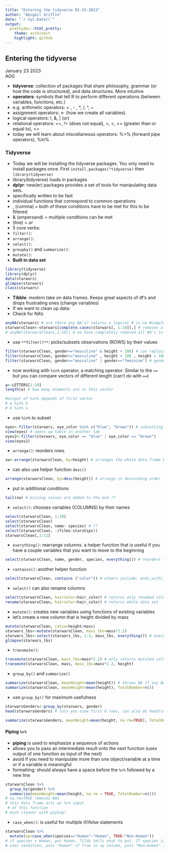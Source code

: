 ```yaml
---
title: "Entering the tidyverse 01-23-2023"
author: "Abigail Griffin"
date: "`r Sys.Date()`"
output:
  prettydoc::html_pretty:
    theme: architect
    highlight: github
---
```

## Entering the tidyverse
January 23 2023   
AGG   

* **tidyverse**: collection of packages that share philosophy, grammar (or how the code is structured), and data structures. More intuitive  
* **operators**: symbols that tell R to perform different operations (between variables, functions, etc.)  
+ e.g. arithmetic operators: + , - , *, /, ^, ~  
+ assignment operators: <- (how we create all variables)  
+ logical operators: !, &, | (or)
+ relational operators: ==, != (does not equal), >, <, >= (greater than or equal to), <=
+ today we will learn about miscellaneous operators: %>% (forward pipe operators), %in%

### Tidyverse
* Today we will be installing the tidyverse packages. You only need to install packages once. First `install.packages("tidyverse)` then `library(tidyverse)`
* library(tidyverse) loads in packages
* **dplyr**: new(er) packages provides a set of tools for manipulating data sets.  
+ specifically written to be fast  
+ individual functions that correspond to common operations
* , (comma) = both of these conditions have to be met for this to be filtered
* & (ampersand) = multiple conditions can be met
* | (line) = *or*

* 5 core verbs:
+ `filter()`: 
+ `arrange()`:
+ `select()`:
+ `groupby()` and `summarize()`:
+ `mutate()`:
* **Built in data set**
```r
library(tidyverse)
library(dplyr)
data(starwars)
glimpse(starwars)
class(starwars)
```
+ **Tibble**: modern take on data frames. Keeps great aspects of df's and drops frustrating ones (change variables)
* If we want to clean up data:  
+ Check for NA's
```r
anyNA(starwars) # are there any NA's? returns a logical # is.na #complete.cases
starwarsClean<-starwars[complete.cases(starwars[, 1:10]),] # removes all rows with NAs in all rows, the first 10 columns # second comma says give me all columns back
# anyNA(starwarsClean[,1:10]) # we have completely removed all NA's in first 10 columns
```
* use `**filter()**`: picks/subsets observations (ROWS) by their values
```r
filter(starwarsClean, gender=="masculine" & height < 180) # can replace & (ampersand) with a comma which means and - both of these conditions have to be met for this to be filtered
filter(starwarsClean, gender=="masculine" , height < 180 , height > 100) # multiple conditions for the same variable
filter(starwarsClean, gender=="masculine" | gender=="feminine") # gender is masculine or feminine
```
* now working with `%in%` operator, a matching operator. Similar to the `==` but you can compare vectors of different length (can't do with `==`)
```r
a<-LETTERS[1:10]
length(a) # how many elements are in this vector

#output of %in% depends of first vector
# a %in% b
# b %in% a
```
* use `%in%` to subset
```r
eyes<-filter(starwars, eye_color %in% c("blue", "brown")) # subsetting characters with these eye colors
view(eyes) # opens up table in another tab
eyes2<-filter(starwars, eye_color == "blue" | eye_color == "brown")
view(eyes2)
```
* `arrange()`: reorders rows
```r
sw<-arrange(starwarsClean, by=height) # arranges the whole data frame by the variable you specify
```
* can also use helper function `desc()`
```r
arrange(starwarsClean, by=desc(height)) # arrange in descending order
```
* put in additional conditions
```r
tail(sw) # missing values are added to the end ??
```
* `select()`: chooses variables (COLUMNS) by their names
```r
select(starwarsClean, 1:10)
select(starwarsClean)
select(starwarsClean, name: species) # ??
select(starwarsClean, -(films:starships))
starwarsClean[,1:11]
```
* `everything()`: rearrange columns. a helper function that is useful if you have a couple variables that you want to move to the beginning
```r
select(starwarsClean, name, gender, species, everything()) # reorders this but doesn't keep it reordered.
```
* `contains()`: another helper function
```r
select(starwarsClean, contains ("color")) # others include: ends_with(), starts with(), num_range()
```
* `select()` can also rename columns
```r
select(starwarsClean, haircolor=hair_color) # returns only renamed column
rename(starwarsClean, haircolor=hair_color) # returns whole data set
```
* `mutate()`: creates new variables using functions of existing variables
* let's create a new column that is height divided by mass
```r
mutate(starwarsClean, ratio=height/mass)
starwars_lbs<-mutate(starwarsClean, mass_lbs=mass*2.2)
starwars_lbs<-select(starwars_lbs, 1:3, mass_lbs, everything()) # everything() is everything else. brought it to the front using select
glimpse(starwars_lbs)
```
* `transmute()`:
```r
transmute(starwarsClean, mass_lbs=mass*2.2) # only returns mutated columns
transmute(starwarsClean, mass, mass_lbs=mass*2.2, height)
```
* `group_by()` and `summarize()`
```r
summarize(starwarsClean, meanHeight=mean(height)) # throws NA if any NAs are in df - need to use na.rm
summarize(starwarsClean, meanHeight=mean(height), TotalNumber=n())
```
* use `group_by()` for maximum usefulness
```r
starwarsGenders<-group_by(starwars, gender)
head(starwarsGenders) # lets you view first 6 rows, can also do head(starwarsGender, 10) to see first 10. Can also use tail(starwarsGender) to see last 6

summarize(starwarsGenders, meanHeight=mean(height, na.rm=TRUE), TotalNumber=n()) # TotalNumber=n() counts how many belong to each group
```

#### Piping `%>%`
* **piping** is used to emphasize a sequence of actions
* allows you to pass an intermediate result onto the next function (uses output of one function as input of the next)
* avoid if you need to manipulate more than one object/variable at a time or if a variable is meaningful
* formatting: should always have a space before the `%>%` followed by a new line
```r
starwarsClean %>%
  group_by(gender) %>%
  summarize(meanHeight=mean(height, na.rm = TRUE, TotalNumber=n()))
# na.rm=TRUE removes NAs
# this data frame acts as %>% input
 # of this function
# much cleaner with piping!
```
* `case_when()`: is useful for multiple if/ifelse statements
```r
starwarsClean %>%
  mutate(sp=case_when(species=="Human"~"Human", TRUE~"Non-Human"))
# if species = Human, put Human. Tilda tells what to put. If species is not true, put Non-Human.
# uses condition, puts "Human" if True in sp column, puts "Non-Human" if it's FALSE
```